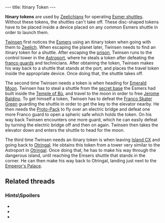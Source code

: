 ---
title: Itinary Token
---

{{twinsunica import}}{{Infobox Item
 |image=Itinary_token.png
 |type=key
 |critical=yes
 |magical=no
 |unique=no
 |lba1=
 |lba2=yes
 |upgrades=no
 |rowposition=4
 |columnposition=5
 |effect=grants access
 |effectamount=some
 |purpose=
 |combattype=none
 |powerlevel=none
 |rate=none
 |range=none
 |damage=none
}}

'''Itinary tokens''' are used by [[Zeelich]]ians for operating [[Esmer shuttle]]s. Without these tokens, the shuttles can't take off. These disc-shaped tokens have to be placed inside a device placed on any common Esmers shuttle in order to launch them.

[[Twinsen]] first notices the [[Esmer]]s using an itinary token when going with them to [[Zeelich]]. When escaping the planet later, Twinsen needs to find an itinary token for a shuttle. After escaping the [[Otringal prison|prison]], Twinsen runs to the control tower in the [[Astroport]], where he steals a token after defeating the [[franco guards]] and technicians. After obtaining the token, Twinsen makes his way back to a shuttle that stands at the port, and places the travel token inside the appropriate device. Once doing that, the shuttle takes off.

The second time Twinsen needs a token is when heading for [[Emerald Moon]]. Twinsen has to steal a shuttle from the [[Esmer base|secret base]] the Esmers had built inside the [[Temple of Bù]], and travel to the moon in order to free [[Jerome Baldino]]. To get himself a token, Twinsen has to defeat the [[Franco Skater Green]] guarding the shuttle in order to get the key to the elevator nearby. He then needs the [[Proto-Pack]] to fly over an electric bridge and defeat one more Franco guard to open a spheric safe which holds the token. On his way back Twinsen encounters one more guard, which he can easily defeat by turning the electric bridge off and then on again. Twinsen then takes the elevator down and enters the shuttle to head for the moon.

The third time Twinsen needs an itinary token is when leaving [[Island CX]] and going back to [[Otringal]]. He obtains this token from a tower very similar to the Astroport in [[Otringal]]. Once doing that, he has to make his way through the dangerous island, until reaching the Emsers shuttle that stands in the corner. He can then make his way back to Otringal, landing just next to the [[Emperor's Palace]].

==Related threads==
===Hints\Spoilers===
* {{thread|id=11110|title=LBA2 Bug - Itinerary Token}}
* {{thread|id=11011|title=Disc in Zeelich}}
* {{thread|id=10415|title=LBA 2 Goofs}}